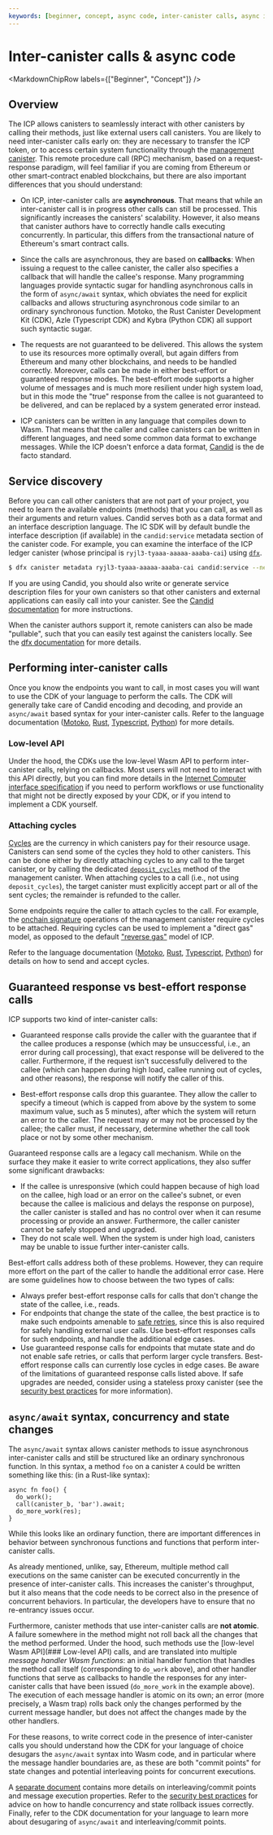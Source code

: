 ```yaml
---
keywords: [beginner, concept, async code, inter-canister calls, async inter-canister, async]
---
```



# Inter-canister calls & async code

<MarkdownChipRow labels={["Beginner", "Concept"]} />

## Overview

The ICP allows canisters to seamlessly interact with other canisters by calling their methods, just like external users call canisters. You are likely to need inter-canister calls early on: they are necessary to transfer the ICP token, or to access certain system functionality through the [management canister](/docs/current/developer-docs/smart-contracts/advanced-features/management-canister). This remote procedure call (RPC) mechanism, based on a request-response paradigm, will feel familiar if you are coming from Ethereum or other smart-contract enabled blockchains, but there are also important differences that you should understand:

- On ICP, inter-canister calls are **asynchronous**. That means that while an inter-canister call is in progress other calls can still be processed. This significantly increases the canisters' scalability. However, it also means that canister authors have to correctly handle calls executing concurrently. In particular, this differs from the transactional nature of Ethereum's smart contract calls.

- Since the calls are asynchronous, they are based on **callbacks**: When issuing a request to the callee canister, the caller also specifies a callback that will handle the callee's response. Many programming languages provide syntactic sugar for handling asynchronous calls in the form of `async/await` syntax, which obviates the need for explicit callbacks and allows structuring asynchronous code similar to an ordinary synchronous function. Motoko, the Rust Canister Development Kit (CDK), Azle (Typescript CDK) and Kybra (Python CDK) all support such syntactic sugar.

- The requests are not guaranteed to be delivered. This allows the system to use its resources more optimally overall, but again differs from Ethereum and many other blockchains, and needs to be handled correctly. Moreover, calls can be made in either best-effort or guaranteed response modes. The best-effort mode supports a higher volume of messages and is much more resilient under high system load, but in this mode the "true" response from the callee is not guaranteed to be delivered, and can be replaced by a system generated error instead.

- ICP canisters can be written in any language that compiles down to Wasm. That means that the caller and callee canisters can be written in different languages, and need some common data format to exchange messages. While the ICP doesn't enforce a data format, [Candid](/docs/current/developer-docs/smart-contracts/candid/candid-concepts) is the de facto standard.

## Service discovery

Before you can call other canisters that are not part of your project, you need to learn the available endpoints (methods) that you can call, as well as their arguments and return values. Candid serves both as a data format and an interface description language. The IC SDK will by default bundle the interface description (if available) in the `candid:service` metadata section of the canister code. For example, you can examine the interface of the ICP ledger canister (whose principal is `ryjl3-tyaaa-aaaaa-aaaba-cai`) using [`dfx`](/docs/current/developer-docs/getting-started/install).

```bash
$ dfx canister metadata ryjl3-tyaaa-aaaaa-aaaba-cai candid:service --network ic
```

If you are using Candid, you should also write or generate service description files for your own canisters so that other canisters and external applications can easily call into your canister. See the [Candid documentation](/docs/current/developer-docs/smart-contracts/candid/candid-howto) for more instructions.

When the canister authors support it, remote canisters can also be made "pullable", such that you can easily test against the canisters locally. See the [dfx documentation](/docs/current/developer-docs/developer-tools/cli-tools/dfx-json#pullable-canisters) for more details.

## Performing inter-canister calls

Once you know the endpoints you want to call, in most cases you will want to use the CDK of your language to perform the calls. The CDK will generally take care of Candid encoding and decoding, and provide an `async/await` based syntax for your inter-canister calls. Refer to the language documentation
([Motoko](/docs/current/motoko/main/writing-motoko/intercanister-calls), [Rust](/docs/current/developer-docs/backend/rust/intercanister), [Typescript](https://demergent-labs.github.io/azle/), [Python](https://demergent-labs.github.io/kybra/))
for more details.


### Low-level API

Under the hood, the CDKs use the low-level Wasm API to perform inter-canister calls, relying on callbacks. Most users will not need to interact with this API directly, but you can find more details in the [Internet Computer interface specification](/docs/current/references/ic-interface-spec/#system-api-call) if you need to perform workflows or use functionality that might not be directly exposed by your CDK, or if you intend to implement a CDK yourself.


### Attaching cycles

[Cycles](/docs/current/developer-docs/gas-cost) are the currency in which canisters pay for their resource usage. Canisters can send some of the cycles they hold to other canisters. This can be done either by directly attaching cycles to any call to the target canister, or by calling the dedicated [`deposit_cycles`](/docs/current/references/ic-interface-spec/#ic-deposit_cycles) method of the management canister. When attaching cycles to a call (i.e., not using `deposit_cycles`), the target canister must explicitly accept part or all of the sent cycles; the remainder is refunded to the caller.

Some endpoints require the caller to attach cycles to the call. For example, the [onchain signature](/docs/current/developer-docs/smart-contracts/signatures/signing-messages-t-ecdsa) operations of the management canister require cycles to be attached. Requiring cycles can be used to implement a "direct gas" model, as opposed to the default ["reverse gas"](/docs/current/developer-docs/gas-cost) model of ICP.

Refer to the language documentation ([Motoko](/docs/current/motoko/main/writing-motoko/intercanister-calls), [Rust](/docs/current/developer-docs/backend/rust/intercanister),  [Typescript](/docs/current/developer-docs/backend/typescript/), [Python](/docs/current/developer-docs/backend/python/)) for details on how to send and accept cycles.

## Guaranteed response vs best-effort response calls

ICP supports two kind of inter-canister calls:

* Guaranteed response calls provide the caller with the guarantee that if the callee produces a response (which may be unsuccessful, i.e., an error during call processing), that exact response will be delivered to the caller. Furthermore, if the request isn't successfully delivered to the callee (which can happen during high load, callee running out of cycles, and other reasons), the response will notify the caller of this.

* Best-effort response calls drop this guarantee. They allow the caller to specify a timeout (which is capped from above by the system to some maximum value, such as 5 minutes), after which the system will return an error to the caller. The request may or may not be processed by the callee; the caller must, if necessary, determine whether the call took place or not by some other mechanism.

Guaranteed response calls are a legacy call mechanism. While on the surface they make it easier to write correct applications, they also suffer some significant drawbacks:

* If the callee is unresponsive (which could happen because of high load on the callee, high load or an error on the callee's subnet, or even because the callee is malicious and delays the response on purpose), the caller canister is stalled and has no control over when it can resume processing or provide an answer. Furthermore, the caller canister cannot be safely stopped and upgraded.
* They do not scale well. When the system is under high load, canisters may be unable to issue further inter-canister calls.

Best-effort calls address both of these problems. However, they can require more effort on the part of the caller to handle the additional error case. Here are some guidelines how to choose between the two types of calls:

* Always prefer best-effort response calls for calls that don't change the state of the callee, i.e., reads.
* For endpoints that change the state of the callee, the best practice is to make such endpoints amenable to [safe retries](/docs/current/developer-docs/smart-contracts/best-practices/idempotency), since this is also required for safely handling external user calls. Use best-effort responses calls for such endpoints, and handle the additional edge cases.
* Use guaranteed response calls for endpoints that mutate state and do not enable safe retries, or calls that perform larger cycle transfers. Best-effort response calls can currently lose cycles in edge cases. Be aware of the limitations of guaranteed response calls listed above. If safe upgrades are needed, consider using a stateless proxy canister (see the [security best practices](https://internetcomputer.org/docs/current/developer-docs/security/security-best-practices/inter-canister-calls) for more information).

## `async/await` syntax, concurrency and state changes

The ``async/await`` syntax allows canister methods to issue asynchronous inter-canister calls and still be structured like an ordinary synchronous function. In this syntax, a method `foo` on a canister `A` could be written something like this: (in a Rust-like syntax):

```
async fn foo() {
  do_work();
  call(canister_b, 'bar').await;
  do_more_work(res);
}
```

While this looks like an ordinary function, there are important differences in behavior between synchronous functions and functions that perform inter-canister calls.

As already mentioned, unlike, say, Ethereum, multiple method call executions on the same canister can be executed concurrently in the presence of inter-canister calls. This increases the canister's throughput, but it also means that the code needs to be correct also in the presence of concurrent behaviors. In particular, the developers have to ensure that no re-entrancy issues occur.

Furthermore, canister methods that use inter-canister calls are **not atomic**. A failure somewhere in the method might not roll back all the changes that the method performed. Under the hood, such methods use the [low-level Wasm API](### Low-level API) calls, and are translated into multiple *message handler Wasm functions*: an initial handler function that handles the method call itself (corresponding to `do_work` above), and other handler functions that serve as callbacks to handle the responses for any inter-canister calls that have been issued (`do_more_work` in the example above). The execution of each message handler is atomic on its own; an error (more precisely, a Wasm trap) rolls back only the changes performed by the current message handler, but does not affect the changes made by the other handlers.

For these reasons, to write correct code in the presence of inter-canister calls you should understand how the CDK for your language of choice desugars the `async/await` syntax into Wasm code, and in particular where the message handler boundaries are, as these are both "commit points" for state changes and potential interleaving points for concurrent executions.

A [separate document](https://internetcomputer.org/docs/current/references/message-execution-properties) contains more details on interleaving/commit points and message execution properties. Refer to the [security best practices](/docs/current/developer-docs/security/security-best-practices/inter-canister-calls) for advice on how to handle concurrency and state rollback issues correctly. Finally, refer to the CDK documentation for your language to learn more about desugaring of `async/await` and interleaving/commit points.
